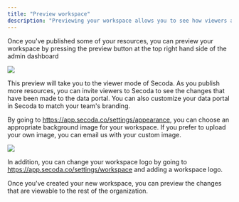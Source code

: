```yaml
---
title: "Preview workspace"
description: "Previewing your workspace allows you to see how viewers are going to see your new data portal"
---
```


Once you've published some of your resources, you can preview your workspace by pressing the preview button at the top right hand side of the admin dashboard

![](https://3544070331-files.gitbook.io/~/files/v0/b/gitbook-x-prod.appspot.com/o/spaces%2FqxbfBjqa19PllrcxgKxO%2Fuploads%2FhysUisd2ivzCQ5xhS3ko%2FGroup%2074.png?alt=media&token=98534eae-7675-402f-b634-3340546c7158)

This preview will take you to the viewer mode of Secoda. As you publish more resources, you can invite viewers to Secoda to see the changes that have been made to the data portal. You can also customize your data portal in Secoda to match your team's branding.

By going to <https://app.secoda.co/settings/appearance>, you can choose an appropriate background image for your workspace. If you prefer to upload your own image, you can email us with your custom image.

![](https://3544070331-files.gitbook.io/~/files/v0/b/gitbook-x-prod.appspot.com/o/spaces%2FqxbfBjqa19PllrcxgKxO%2Fuploads%2Fu3a7HrbmOOKMGjRIXq3m%2FScreen%20Shot%202022-08-12%20at%2011.59.23%20AM.png?alt=media&token=7cbfc086-8278-4152-87ed-d7b45238022f)

In addition, you can change your workspace logo by going to <https://app.secoda.co/settings/workspace> and adding a workspace logo. 

Once you've created your new workspace, you can preview the changes that are viewable to the rest of the organization.